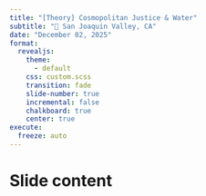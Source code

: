 ```yaml
---
title: "[Theory] Cosmopolitan Justice & Water"
subtitle: "📍 San Joaquin Valley, CA"
date: "December 02, 2025"
format: 
  revealjs:
    theme:
      - default
    css: custom.scss
    transition: fade
    slide-number: true
    incremental: false 
    chalkboard: true
    center: true
execute:
  freeze: auto
---
```


# Slide content
